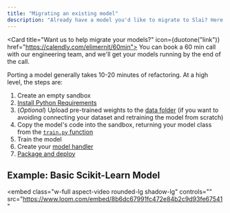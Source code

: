 ```yaml
---
title: "Migrating an existing model"
description: "Already have a model you'd like to migrate to Slai? Here's how to port it over."
---
```


<Card title="Want us to help migrate your models?" icon={duotone("link")} href="https://calendly.com/elimernit/60min">
  You can book a 60 min call with our engineering team, and we'll get your models running by the end of the call.
</Card>

Porting a model generally takes 10-20 minutes of refactoring. At a high level, the steps are:

1. Create an empty sandbox
2. [Install Python Requirements](/sandbox/dependencies)
3. (_Optional_) Upload pre-trained weights to the [data folder](/sandbox/datasets) (if you want to avoiding connecting your dataset and retraining the model from scratch)
4. Copy the model's code into the sandbox, returning your model class from the [`train.py` function](/sandbox/train)
5. Train the model
6. Create your [model handler](/sandbox/model-handler)
7. [Package and deploy](/sandbox/deployments)

## Example: Basic Scikit-Learn Model 

<embed
  class="w-full aspect-video rounded-lg shadow-lg"
  controls=""
  src="https://www.loom.com/embed/8b6dc67991fc472e84b2c9d93fe67541"
></embed>
